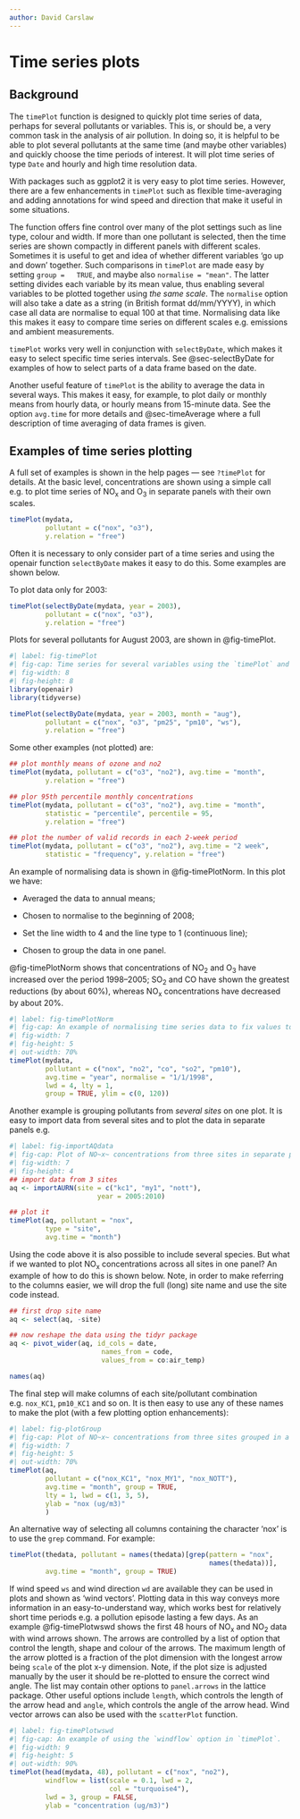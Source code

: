 ```yaml
---
author: David Carslaw
---
```


# Time series plots {#sec-timePlot}

## Background {#sec-timePlotBack}

The `timePlot` function is designed to quickly plot time series of data, perhaps for several pollutants or variables. This is, or should be, a very common task in the analysis of air pollution. In doing so, it is helpful to be able to plot several pollutants at the same time (and maybe other variables) and quickly choose the time periods of interest. It will plot time series of type `Date` and hourly and high time resolution data.

With packages such as [ggplot2]{.pkg} it is very easy to plot time series. However, there are a few enhancements in `timePlot` such as flexible time-averaging and adding annotations for wind speed and direction that make it useful in some situations.

The function offers fine control over many of the plot settings such as line type, colour and width. If more than one pollutant is selected, then the time series are shown compactly in different panels with different scales. Sometimes it is useful to get and idea of whether different variables 'go up and down' together. Such comparisons in `timePlot` are made easy by setting `group =   TRUE`, and maybe also `normalise = "mean"`. The latter setting divides each variable by its mean value, thus enabling several variables to be plotted together using *the same scale*. The `normalise` option will also take a date as a string (in British format dd/mm/YYYY), in which case all data are normalise to equal 100 at that time. Normalising data like this makes it easy to compare time series on different scales e.g. emissions and ambient measurements.

`timePlot` works very well in conjunction with `selectByDate`, which makes it easy to select specific time series intervals. See @sec-selectByDate for examples of how to select parts of a data frame based on the date.

Another useful feature of `timePlot` is the ability to average the data in several ways. This makes it easy, for example, to plot daily or monthly means from hourly data, or hourly means from 15-minute data. See the option `avg.time` for more details and @sec-timeAverage where a full description of time averaging of data frames is given.

## Examples of time series plotting

A full set of examples is shown in the help pages --- see `?timePlot` for details. At the basic level, concentrations are shown using a simple call e.g. to plot time series of NO~x~ and O~3~ in separate panels with their own scales.

```r
timePlot(mydata, 
         pollutant = c("nox", "o3"), 
         y.relation = "free")
```

Often it is necessary to only consider part of a time series and using the [openair]{.pkg} function `selectByDate` makes it easy to do this. Some examples are shown below.

To plot data only for 2003:

```r
timePlot(selectByDate(mydata, year = 2003), 
         pollutant = c("nox", "o3"), 
         y.relation = "free")
```

Plots for several pollutants for August 2003, are shown in @fig-timePlot.

```r
#| label: fig-timePlot
#| fig-cap: Time series for several variables using the `timePlot` and the `selectByDate` functions. The data shown are for August 2003.
#| fig-width: 8
#| fig-height: 8
library(openair)
library(tidyverse)

timePlot(selectByDate(mydata, year = 2003, month = "aug"),
         pollutant = c("nox", "o3", "pm25", "pm10", "ws"),
         y.relation = "free")
```

Some other examples (not plotted) are:

```r
## plot monthly means of ozone and no2
timePlot(mydata, pollutant = c("o3", "no2"), avg.time = "month",
         y.relation = "free")

## plor 95th percentile monthly concentrations
timePlot(mydata, pollutant = c("o3", "no2"), avg.time = "month",
         statistic = "percentile", percentile = 95,
         y.relation = "free")

## plot the number of valid records in each 2-week period
timePlot(mydata, pollutant = c("o3", "no2"), avg.time = "2 week",
         statistic = "frequency", y.relation = "free")
```

An example of normalising data is shown in @fig-timePlotNorm. In this plot we have:

-   Averaged the data to annual means;

-   Chosen to normalise to the beginning of 2008;

-   Set the line width to 4 and the line type to 1 (continuous line);

-   Chosen to group the data in one panel.

@fig-timePlotNorm shows that concentrations of NO~2~ and O~3~ have increased over the period 1998--2005; SO~2~ and CO have shown the greatest reductions (by about 60%), whereas NO~x~ concentrations have decreased by about 20%.

```r
#| label: fig-timePlotNorm
#| fig-cap: An example of normalising time series data to fix values to equal 100 at the beginning of 1998
#| fig-width: 7
#| fig-height: 5
#| out-width: 70%
timePlot(mydata, 
         pollutant = c("nox", "no2", "co", "so2", "pm10"),
         avg.time = "year", normalise = "1/1/1998", 
         lwd = 4, lty = 1,
         group = TRUE, ylim = c(0, 120))
```

Another example is grouping pollutants from *several sites* on one plot. It is easy to import data from several sites and to plot the data in separate panels e.g.

```r
#| label: fig-importAQdata
#| fig-cap: Plot of NO~x~ concentrations from three sites in separate panels.
#| fig-width: 7
#| fig-height: 4
## import data from 3 sites
aq <- importAURN(site = c("kc1", "my1", "nott"), 
                      year = 2005:2010)

## plot it
timePlot(aq, pollutant = "nox", 
         type = "site", 
         avg.time = "month")
```

Using the code above it is also possible to include several species. But what if we wanted to plot NO~x~ concentrations across all sites in one panel? An example of how to do this is shown below. Note, in order to make referring to the columns easier, we will drop the full (long) site name and use the site code instead.

```r
## first drop site name
aq <- select(aq, -site)

## now reshape the data using the tidyr package
aq <- pivot_wider(aq, id_cols = date, 
                       names_from = code, 
                       values_from = co:air_temp)

names(aq)
```

The final step will make columns of each site/pollutant combination e.g. `nox_KC1`, `pm10_KC1` and so on. It is then easy to use any of these names to make the plot (with a few plotting option enhancements):

```r
#| label: fig-plotGroup
#| fig-cap: Plot of NO~x~ concentrations from three sites grouped in a single plot.
#| fig-width: 7
#| fig-height: 5
#| out-width: 70%
timePlot(aq, 
         pollutant = c("nox_KC1", "nox_MY1", "nox_NOTT"),
         avg.time = "month", group = TRUE,
         lty = 1, lwd = c(1, 3, 5),
         ylab = "nox (ug/m3)"
         )
```

An alternative way of selecting all columns containing the character 'nox' is to use the `grep` command. For example:

```r
timePlot(thedata, pollutant = names(thedata)[grep(pattern = "nox", 
                                                  names(thedata))],
         avg.time = "month", group = TRUE)
```

If wind speed `ws` and wind direction `wd` are available they can be used in plots and shown as 'wind vectors'. Plotting data in this way conveys more information in an easy-to-understand way, which works best for relatively short time periods e.g. a pollution episode lasting a few days. As an example @fig-timePlotwswd shows the first 48 hours of NO~x~ and NO~2~ data with wind arrows shown. The arrows are controlled by a list of option that control the length, shape and colour of the arrows. The maximum length of the arrow plotted is a fraction of the plot dimension with the longest arrow being `scale` of the plot x-y dimension. Note, if the plot size is adjusted manually by the user it should be re-plotted to ensure the correct wind angle. The list may contain other options to `panel.arrows` in the [lattice]{.pkg} package. Other useful options include `length`, which controls the length of the arrow head and `angle`, which controls the angle of the arrow head. Wind vector arrows can also be used with the `scatterPlot` function.

```r
#| label: fig-timePlotwswd
#| fig-cap: An example of using the `windflow` option in `timePlot`.
#| fig-width: 9
#| fig-height: 5
#| out-width: 90%
timePlot(head(mydata, 48), pollutant = c("nox", "no2"), 
         windflow = list(scale = 0.1, lwd = 2, 
                         col = "turquoise4"), 
         lwd = 3, group = FALSE, 
         ylab = "concentration (ug/m3)")
```
